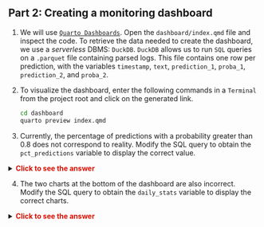 :::{.callout-tip collapse="true" icon=false}
## Part 2: Creating a monitoring dashboard

:::::{.nonincremental}

1. We will use [`Quarto Dashboards`](https://quarto.org/docs/dashboards/). Open the `dashboard/index.qmd` file and inspect the code. To retrieve the data needed to create the dashboard, we use a *serverless* DBMS: `DuckDB`. `DuckDB` allows us to run `SQL` queries on a `.parquet` file containing parsed logs. This file contains one row per prediction, with the variables `timestamp`, `text`, `prediction_1`, `proba_1`, `prediction_2`, and `proba_2`.

2. To visualize the dashboard, enter the following commands in a `Terminal` from the project root and click on the generated link.

    ```sh
    cd dashboard
    quarto preview index.qmd
    ```

3. Currently, the percentage of predictions with a probability greater than 0.8 does not correspond to reality. Modify the SQL query to obtain the `pct_predictions` variable to display the correct value.

<details> 
<summary> 
    <font size=\"3\" color=\"darkgreen\"><b>Click to see the answer </b></font> 
</summary>

```python
pct_predictions = duckdb.sql(
    """
    SELECT 100 * COUNT(*) / COUNT(*)
    FROM data;
    """
).fetchall()[0][0]
```

</details>

4. The two charts at the bottom of the dashboard are also incorrect. Modify the SQL query to obtain the `daily_stats` variable to display the correct charts.

<details> 
<summary> 
    <font size=\"3\" color=\"darkgreen\"><b>Click to see the answer </b></font> 
</summary>

```python
daily_stats = duckdb.sql(
    """
    SELECT
        CAST(timestamp AS DATE) AS date,
        COUNT(*) AS n_liasses,
        (
            COUNT(
                CASE WHEN data.proba_1 > 0.8 THEN 1 END
            ) * 100.0 / COUNT(*)
        ) AS pct_high_proba
    FROM data
    GROUP BY CAST(timestamp AS DATE);
    """
).to_df()
```

5. Notice the changes made to the dashboard.

</details>

:::

:::
